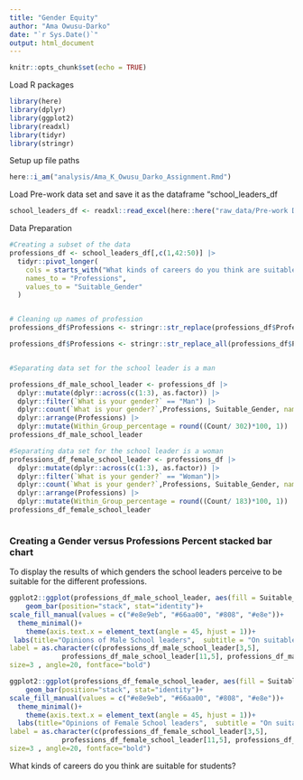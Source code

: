 ```yaml
---
title: "Gender Equity"
author: "Ama Owusu-Darko"
date: "`r Sys.Date()`"
output: html_document
---
```


```r
knitr::opts_chunk$set(echo = TRUE)
```

Load R packages

```r
library(here)
library(dplyr)
library(ggplot2)
library(readxl)
library(tidyr)
library(stringr)
```

Setup up file paths


```r
here::i_am("analysis/Ama_K_Owusu_Darko_Assignment.Rmd")
```

Load Pre-work data set and save it as the dataframe "school_leaders_df

```r
school_leaders_df <- readxl::read_excel(here::here("raw_data/Pre-work Dataset.xlsx"))


```

Data Preparation
```r

#Creating a subset of the data
professions_df <- school_leaders_df[,c(1,42:50)] |> 
  tidyr::pivot_longer(
    cols = starts_with("What kinds of careers do you think are suitable for students?"),
    names_to = "Professions",
    values_to = "Suitable_Gender"
  )


# Cleaning up names of profession
professions_df$Professions <- stringr::str_replace(professions_df$Professions,"What kinds of careers do you think are suitable for students?", "" )

professions_df$Professions <- stringr::str_replace_all(professions_df$Professions,"[?\\n ]", "" )


#Separating data set for the school leader is a man 

professions_df_male_school_leader <- professions_df |>  
  dplyr::mutate(dplyr::across(c(1:3), as.factor)) |> 
  dplyr::filter(`What is your gender?` == "Man") |> 
  dplyr::count(`What is your gender?`,Professions, Suitable_Gender, name = "Count") |> 
  dplyr::arrange(Professions) |> 
  dplyr::mutate(Within_Group_percentage = round((Count/ 302)*100, 1))
professions_df_male_school_leader

#Separating data set for the school leader is a woman
professions_df_female_school_leader <- professions_df |>  
  dplyr::mutate(dplyr::across(c(1:3), as.factor)) |> 
  dplyr::filter(`What is your gender?` == "Woman")|>  
  dplyr::count(`What is your gender?`,Professions, Suitable_Gender, name = "Count") |> 
  dplyr::arrange(Professions) |> 
  dplyr::mutate(Within_Group_percentage = round((Count/ 183)*100, 1))
professions_df_female_school_leader

```


```r

```


### Creating a Gender versus Professions Percent stacked bar chart 
To display the results of which genders the school leaders perceive to be suitable for the different professions. 

```r

ggplot2::ggplot(professions_df_male_school_leader, aes(fill = Suitable_Gender,  x = Professions, y= Count ))+
    geom_bar(position="stack", stat="identity")+
scale_fill_manual(values = c("#e8e9eb", "#66aa00", "#808", "#e8e"))+
  theme_minimal()+
    theme(axis.text.x = element_text(angle = 45, hjust = 1))+
 labs(title="Opinions of Male School leaders",  subtitle = "On suitable professions for Boys versus Girls") + annotate("text", x = c(1,3,6), y = c(100), 
label = as.character(c(professions_df_male_school_leader[3,5], 
             professions_df_male_school_leader[11,5], professions_df_male_school_leader[23,5])) , color="white", 
size=3 , angle=20, fontface="bold")

ggplot2::ggplot(professions_df_female_school_leader, aes(fill = Suitable_Gender,  x = Professions, y= Count ))+
    geom_bar(position="stack", stat="identity")+
scale_fill_manual(values = c("#e8e9eb", "#66aa00", "#808", "#e8e"))+
  theme_minimal()+
    theme(axis.text.x = element_text(angle = 45, hjust = 1))+
  labs(title="Opinions of Female School leaders",  subtitle = "On suitable professions for Boys versus Girls")+ annotate("text", x = c(1,3,6), y = c(100), 
label = as.character(c(professions_df_female_school_leader[3,5], 
             professions_df_female_school_leader[11,5], professions_df_female_school_leader[23,5])) , color="white", 
size=3 , angle=20, fontface="bold")
```

What kinds of careers do you think are suitable for students?